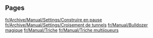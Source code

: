 
== Pages ==
[[fr/Archive/Manual/Settings/Construire en pause]]
[[fr/Archive/Manual/Settings/Croisement de tunnels]]
[[fr/Manual/Bulldozer magique]]
[[fr/Manual/Triche]]
[[fr/Manual/Triche multijoueurs]]
